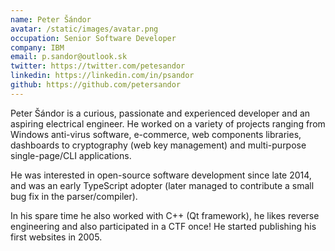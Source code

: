 ```yaml
---
name: Peter Šándor
avatar: /static/images/avatar.png
occupation: Senior Software Developer
company: IBM
email: p.sandor@outlook.sk
twitter: https://twitter.com/petesandor
linkedin: https://linkedin.com/in/psandor
github: https://github.com/petersandor
---
```


Peter Šándor is a curious, passionate and experienced developer and an aspiring electrical engineer. He worked on a variety of projects ranging from Windows anti-virus software, e-commerce, web components libraries, dashboards to cryptography (web key management) and multi-purpose single-page/CLI applications. 

He was interested in open-source software development since late 2014, and was an early TypeScript adopter (later managed to contribute a small bug fix in the parser/compiler). 

In his spare time he also worked with C++ (Qt framework), he likes reverse engineering and also participated in a CTF once! He started publishing his first websites in 2005.